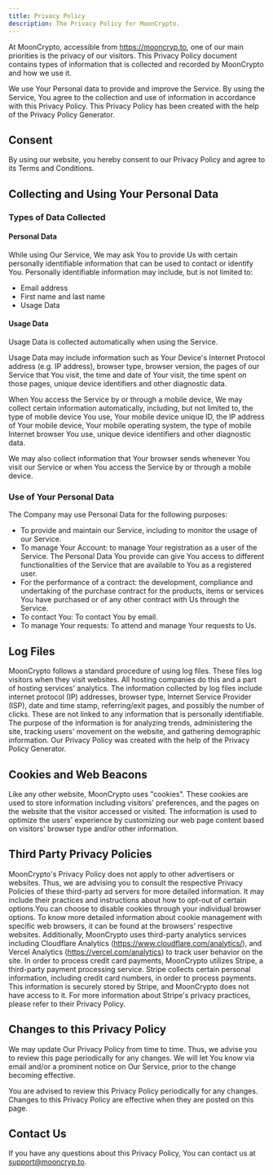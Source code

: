 ```yaml
---
title: Privacy Policy
description: The Privacy Policy for MoonCrypto.
---
```


At MoonCrypto, accessible from https://mooncryp.to, one of our main priorities is the privacy of our visitors. This Privacy Policy document contains types of information that is collected and recorded by MoonCrypto and how we use it.

We use Your Personal data to provide and improve the Service. By using the Service, You agree to the collection and use of information in accordance with this Privacy Policy. This Privacy Policy has been created with the help of the Privacy Policy Generator.

## Consent

By using our website, you hereby consent to our Privacy Policy and agree to its Terms and Conditions.

## Collecting and Using Your Personal Data

### Types of Data Collected

#### Personal Data

While using Our Service, We may ask You to provide Us with certain personally identifiable information that can be used to contact or identify You. Personally identifiable information may include, but is not limited to:

- Email address
- First name and last name
- Usage Data

#### Usage Data

Usage Data is collected automatically when using the Service.

Usage Data may include information such as Your Device's Internet Protocol address (e.g. IP address), browser type, browser version, the pages of our Service that You visit, the time and date of Your visit, the time spent on those pages, unique device identifiers and other diagnostic data.

When You access the Service by or through a mobile device, We may collect certain information automatically, including, but not limited to, the type of mobile device You use, Your mobile device unique ID, the IP address of Your mobile device, Your mobile operating system, the type of mobile Internet browser You use, unique device identifiers and other diagnostic data.

We may also collect information that Your browser sends whenever You visit our Service or when You access the Service by or through a mobile device.

### Use of Your Personal Data

The Company may use Personal Data for the following purposes:

- To provide and maintain our Service, including to monitor the usage of our Service. 
- To manage Your Account: to manage Your registration as a user of the Service. The Personal Data You provide can give You access to different functionalities of the Service that are available to You as a registered user.
- For the performance of a contract: the development, compliance and undertaking of the purchase contract for the products, items or services You have purchased or of any other contract with Us through the Service.
- To contact You: To contact You by email.
- To manage Your requests: To attend and manage Your requests to Us.

## Log Files

MoonCrypto follows a standard procedure of using log files. These files log visitors when they visit websites. All hosting companies do this and a part of hosting services' analytics. The information collected by log files include internet protocol (IP) addresses, browser type, Internet Service Provider (ISP), date and time stamp, referring/exit pages, and possibly the number of clicks. These are not linked to any information that is personally identifiable. The purpose of the information is for analyzing trends, administering the site, tracking users' movement on the website, and gathering demographic information. Our Privacy Policy was created with the help of the Privacy Policy Generator.

## Cookies and Web Beacons

Like any other website, MoonCrypto uses "cookies". These cookies are used to store information including visitors' preferences, and the pages on the website that the visitor accessed or visited. The information is used to optimize the users' experience by customizing our web page content based on visitors' browser type and/or other information.

## Third Party Privacy Policies

MoonCrypto's Privacy Policy does not apply to other advertisers or websites. Thus, we are advising you to consult the respective Privacy Policies of these third-party ad servers for more detailed information. It may include their practices and instructions about how to opt-out of certain options.You can choose to disable cookies through your individual browser options. To know more detailed information about cookie management with specific web browsers, it can be found at the browsers' respective websites. Additionally, MoonCrypto uses third-party analytics services including Cloudflare Analytics (https://www.cloudflare.com/analytics/), and Vercel Analytics (https://vercel.com/analytics) to track user behavior on the site. In order to process credit card payments, MoonCrypto utilizes Stripe, a third-party payment processing service. Stripe collects certain personal information, including credit card numbers, in order to process payments. This information is securely stored by Stripe, and MoonCrypto does not have access to it. For more information about Stripe's privacy practices, please refer to their Privacy Policy.

## Changes to this Privacy Policy

We may update Our Privacy Policy from time to time. Thus, we advise you to review this page periodically for any changes. We will let You know via email and/or a prominent notice on Our Service, prior to the change becoming effective.

You are advised to review this Privacy Policy periodically for any changes. Changes to this Privacy Policy are effective when they are posted on this page.

## Contact Us

If you have any questions about this Privacy Policy, You can contact us at support@mooncryp.to.
